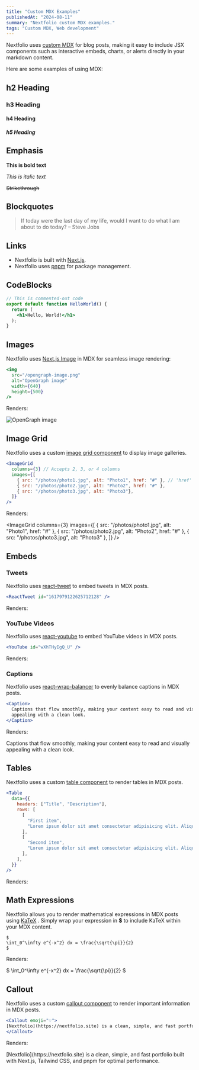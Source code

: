 ```yaml
---
title: "Custom MDX Examples"
publishedAt: "2024-08-11"
summary: "Nextfolio custom MDX examples."
tags: "Custom MDX, Web development"
---
```



Nextfolio uses [custom MDX](https://github.com/1msirius/Nextfolio/blob/main/app/components/mdx.tsx) for blog posts, making it easy to include JSX components such as interactive embeds, charts, or alerts directly in your markdown content.

Here are some examples of using MDX:

## h2 Heading

### h3 Heading

#### h4 Heading

##### h5 Heading

## Emphasis

**This is bold text**

_This is italic text_

<del> Strikethrough </del>

## Blockquotes

> If today were the last day of my life, would I want to do what I am about to do today? – Steve Jobs

## Links

- Nextfolio is built with [Next.js](https://nextjs.org).
- Nextfolio uses [pnpm](https://pnpm.io/) for package management.

## CodeBlocks

```jsx
// This is commented-out code
export default function HelloWorld() {
  return (
    <h1>Hello, World!</h1>
  );
}
```

## Images

Nextfolio uses [Next.js Image](https://nextjs.org/docs/basic-features/image-optimization) in MDX for seamless image rendering:

```jsx
<img
  src="/opengraph-image.png"
  alt="OpenGraph image"
  width={640}
  height={500}
/>
```

Renders:

<img
  src="/opengraph-image.png"
  alt="OpenGraph image"
  width={640}
  height={500}
/>

## Image Grid

Nextfolio uses a custom [image grid component](https://github.com/1msirius/Nextfolio/blob/main/app/components/image-grid.tsx) to display image galleries.

```jsx
<ImageGrid
  columns={3} // Accepts 2, 3, or 4 columns
  images={[
    { src: "/photos/photo1.jpg", alt: "Photo1", href: "#" }, // 'href' is optional
    { src: "/photos/photo2.jpg", alt: "Photo2", href: "#" },
    { src: "/photos/photo3.jpg", alt: "Photo3"},
  ]}
/>
```

Renders:

<ImageGrid
  columns={3}
  images={[
    { src: "/photos/photo1.jpg", alt: "Photo1", href: "#" },
    { src: "/photos/photo2.jpg", alt: "Photo2", href: "#" },
    { src: "/photos/photo3.jpg", alt: "Photo3" },
  ]}
/>

## Embeds

### Tweets

Nextfolio uses [react-tweet](https://react-tweet.vercel.app/) to embed tweets in MDX posts.

```jsx
<ReactTweet id="1617979122625712128" />
```

Renders:

<div className="tweet">
  <div className={`flex justify-center`}>
    <Tweet id="1617979122625712128" />
  </div>
</div>


### YouTube Videos

Nextfolio uses [react-youtube](https://www.npmjs.com/package/react-youtube) to embed YouTube videos in MDX posts.

```jsx
<YouTube id="wXhTHyIgQ_U" />
```

Renders:

<YouTube id="wXhTHyIgQ_U" />

### Captions

Nextfolio uses [react-wrap-balancer](https://react-wrap-balancer.vercel.app/) to evenly balance captions in MDX posts.

```jsx
<Caption>
  Captions that flow smoothly, making your content easy to read and visually
  appealing with a clean look.
</Caption>
```

Renders:

<Caption>
  Captions that flow smoothly, making your content easy to read and visually
  appealing with a clean look.
</Caption>

## Tables

Nextfolio uses a custom [table component](https://github.com/1msirius/Nextfolio/blob/main/app/components/mdx.tsx#L38) to render tables in MDX posts.

```jsx
<Table
  data={{
    headers: ["Title", "Description"],
    rows: [
      [
        "First item",
        "Lorem ipsum dolor sit amet consectetur adipisicing elit. Aliquid perspiciatis repellat amet quos.",
      ],
      [
        "Second item",
        "Lorem ipsum dolor sit amet consectetur adipisicing elit. Aliquid perspiciatis repellat amet quos.",
      ],
    ],
  }}
/>
```

Renders:

<Table
  data={{
    headers: ["Title", "Description"],
    rows: [
      [
        "First item",
        "Lorem ipsum dolor sit amet consectetur adipisicing elit. Aliquid perspiciatis repellat amet quos.",
      ],
      [
        "Second item",
        "Lorem ipsum dolor sit amet consectetur adipisicing elit. Aliquid perspiciatis repellat amet quos.",
      ],
    ],
  }}
/>

## Math Expressions

Nextfolio allows you to render mathematical expressions in MDX posts using [KaTeX](https://katex.org/) . Simply wrap your expression in **$** to include KaTeX within your MDX content.

```katex
$
\int_0^\infty e^{-x^2} dx = \frac{\sqrt{\pi}}{2}
$
```

Renders:

$
\int_0^\infty e^{-x^2} dx = \frac{\sqrt{\pi}}{2}
$

## Callout

Nextfolio uses a custom [callout component](https://github.com/1msirius/Nextfolio/blob/main/app/components/mdx.tsx#L63) to render important information in MDX posts.

```jsx
<Callout emoji="💡">
[Nextfolio](https://nextfolio.site) is a clean, simple, and fast portfolio built with Next.js, Tailwind CSS, and pnpm for optimal performance.
</Callout>
```

Renders:

<Callout emoji="💡">
  [Nextfolio](https://nextfolio.site) is a clean, simple, and fast portfolio
  built with Next.js, Tailwind CSS, and pnpm for optimal performance.
</Callout>